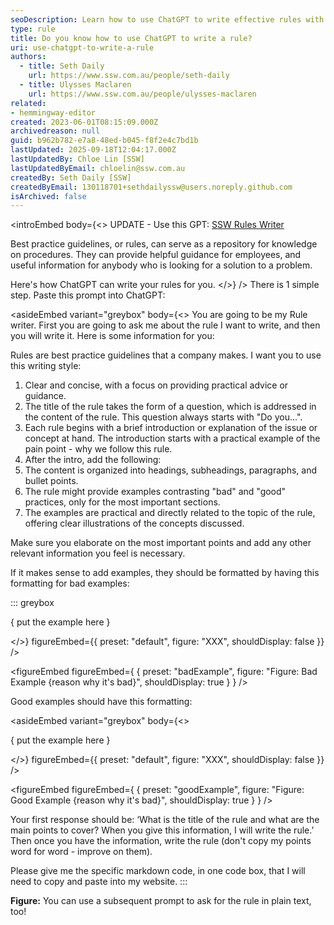 ```yaml
---
seoDescription: Learn how to use ChatGPT to write effective rules with this step-by-step guide, perfect for creating best practice guidelines.
type: rule
title: Do you know how to use ChatGPT to write a rule?
uri: use-chatgpt-to-write-a-rule
authors:
  - title: Seth Daily
    url: https://www.ssw.com.au/people/seth-daily
  - title: Ulysses Maclaren
    url: https://www.ssw.com.au/people/ulysses-maclaren
related:
- hemmingway-editor
created: 2023-06-01T08:15:09.000Z
archivedreason: null
guid: b962b782-e7a8-48ed-b045-f8f2e4c7bd1b
lastUpdated: 2025-09-18T12:04:17.000Z
lastUpdatedBy: Chloe Lin [SSW]
lastUpdatedByEmail: chloelin@ssw.com.au
createdBy: Seth Daily [SSW]
createdByEmail: 130118701+sethdailyssw@users.noreply.github.com
isArchived: false
---
```

<introEmbed
  body={<>
UPDATE - Use this GPT: [SSW Rules Writer](https://chat.openai.com/g/g-cOvrRzEnU-ssw-rules-writer)

Best practice guidelines, or rules, can serve as a repository for knowledge on procedures. They can provide helpful guidance for employees, and useful information for anybody who is looking for a solution to a problem.

Here's how ChatGPT can write your rules for you.
  </>}
/>
There is 1 simple step. Paste this prompt into ChatGPT:

<asideEmbed
  variant="greybox"
  body={<>
    You are going to be my Rule writer. First you are going to ask me about the rule I want to write, and then you will write it. Here is some information for you:

Rules are best practice guidelines that a company makes. I want you to use this writing style:

1. Clear and concise, with a focus on providing practical advice or guidance.
2. The title of the rule takes the form of a question, which is addressed in the content of the rule. This question always starts with "Do you...".
3. Each rule begins with a brief introduction or explanation of the issue or concept at hand. The introduction starts with a practical example of the pain point - why we follow this rule.
4. After the intro, add the following:
5. The content is organized into headings, subheadings, paragraphs, and bullet points.
6. The rule might provide examples contrasting "bad" and "good" practices, only for the most important sections.
7. The examples are practical and directly related to the topic of the rule, offering clear illustrations of the concepts discussed.

Make sure you elaborate on the most important points and add any other relevant information you feel is necessary.

If it makes sense to add examples, they should be formatted by having this formatting for bad examples:

::: greybox

&#123; put the example here &#125;

  </>}
  figureEmbed={{
    preset: "default",
    figure: "XXX",
    shouldDisplay: false
  }}
/>

<figureEmbed figureEmbed={ {
  preset: "badExample",
  figure: "Figure: Bad Example {reason why it's bad}",
  shouldDisplay: true
} } />


Good examples should have this formatting:

<asideEmbed
  variant="greybox"
  body={<>
    
&#123; put the example here &#125;

  </>}
  figureEmbed={{
    preset: "default",
    figure: "XXX",
    shouldDisplay: false
  }}
/>

<figureEmbed figureEmbed={ {
  preset: "goodExample",
  figure: "Figure: Good Example {reason why it's bad}",
  shouldDisplay: true
} } />


Your first response should be: ‘What is the title of the rule and what are the main points to cover? When you give this information, I will write the rule.’ Then once you have the information, write the rule (don't copy my points word for word - improve on them).

Please give me the specific markdown code, in one code box, that I will need to copy and paste into my website.
:::

**Figure:** You can use a subsequent prompt to ask for the rule in plain text, too!
